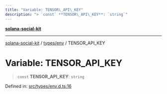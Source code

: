 ```yaml
---
title: "Variable: TENSOR\_API\_KEY"
description: "> `const` **TENSOR\_API\_KEY**: `string`"
---
```


[**solana-social-kit**](../../../README.mdx)

***

[solana-social-kit](../../../README.mdx) / [types/env](../README.mdx) / TENSOR\_API\_KEY

# Variable: TENSOR\_API\_KEY

> `const` **TENSOR\_API\_KEY**: `string`

Defined in: [src/types/env.d.ts:16](https://github.com/SendArcade/solana-social-starter/blob/bd4b3556b8f469c27ebb06f4df65b3a36b43ba3b/src/types/env.d.ts#L16)
